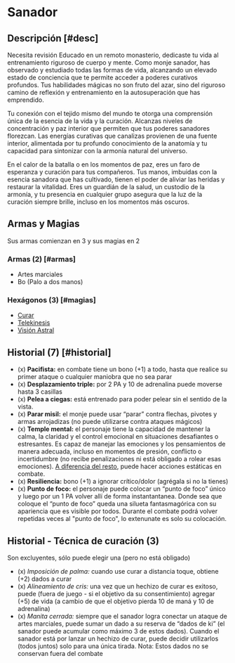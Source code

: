 
# Sanador

<Bleed>
  <Screenshot src={healerPic} alt="placeholder" full />
</Bleed>

## Descripción [#desc]

<Callout type="warning" emoji="🔎">
  Necesita revisión
</Callout>
Educado en un remoto monasterio, dedicaste tu vida al entrenamiento riguroso de cuerpo
y mente. Como monje sanador, has observado y estudiado todas las formas de vida,
alcanzando un elevado estado de conciencia que te permite acceder a poderes curativos
profundos. Tus habilidades mágicas no son fruto del azar, sino del riguroso camino
de reflexión y entrenamiento en la autosuperación que has emprendido.

Tu conexión con el tejido mismo del mundo te otorga una comprensión única de la esencia de la vida y la curación. Alcanzas niveles de concentración y paz interior que permiten que tus poderes sanadores florezcan. Las energías curativas que canalizas provienen de una fuente interior, alimentada por tu profundo conocimiento de la anatomía y tu capacidad para sintonizar con la armonía natural del universo.

En el calor de la batalla o en los momentos de paz, eres un faro de esperanza y curación para tus compañeros. Tus manos, imbuidas con la esencia sanadora que has cultivado, tienen el poder de aliviar las heridas y restaurar la vitalidad. Eres un guardián de la salud, un custodio de la armonía, y tu presencia en cualquier grupo asegura que la luz de la curación siempre brille, incluso en los momentos más oscuros.

## Armas y Magias

Sus armas comienzan en 3 y sus magias en 2

### Armas (2) [#armas]

- Artes marciales
- Bo (Palo a dos manos)

### Hexágonos (3) [#magias]

- [Curar](/docs/list-hexagons/e18)
- [Telekinesis](/docs/list-hexagons/e08)
- [Visión Astral](/docs/list-hexagons/e23)

## Historial (7) [#historial]

- (x) **Pacifista:** <Pill type="p"/> en combate tiene un bono (+1) a todo, hasta que realice su primer ataque o cualquier maniobra que no sea parar
- (x) **Desplazamiento triple:** <Pill type="s"/> por 2 PA y 10 de adrenalina puede moverse hasta 3 casillas
- (x) **Pelea a ciegas:** <Pill type="c"/> está entrenado para poder pelear sin el sentido de la vista.
- (x) **Parar misil:** <Pill type="s"/> el monje puede usar “parar” contra flechas, pivotes y armas arrojadizas (no puede utilizarse contra ataques mágicos)
- (x) **Temple mental:** <Pill type="c"/><Pill type="u"/> el personaje tiene la capacidad de mantener la calma, la claridad y el control emocional en situaciones desafiantes o estresantes. Es capaz de manejar las emociones y los pensamientos de manera adecuada, incluso en momentos de presión, conflicto o incertidumbre (no recibe penalizaciones ni está obligado a rolear esas emociones). [A diferencia del resto](/docs/ruling-base/basics#hab-adrenal), puede hacer acciones estáticas en combate.
- (x) **Resiliencia:** bono (+1) a ignorar crítico/dolor (agrégala si no la tienes)
- (x) **Punto de foco:** <Pill type="s"/><Pill type="ex"/> el personaje puede colocar un “punto de foco” único y luego por un 1 PA volver allí de forma instantantanea. Donde sea que coloque el “punto de foco” queda una silueta fantasmagórica con su apariencia que es visible por todos. Durante el combate podrá volver repetidas veces al "punto de foco", lo extenunate es solo su colocación.

## Historial - Técnica de curación (3)

Son excluyentes, sólo puede elegir una (pero no está obligado)

- (x) _Imposición de palma:_ <Pill type="p"/> cuando use curar a distancia toque, obtiene (+2) dados a curar
- (x) _Alineamiento de cris:_ <Pill type="s"/> una vez que un hechizo de curar es exitoso, puede (fuera de juego - si el objetivo da su consentimiento) agregar (+5) de vida (a cambio de que el objetivo pierda 10 de maná y 10 de adrenalina)
- (x) _Manita cerrada:_ <Pill type="u"/><Pill type="s"/> siempre que el sanador logra conectar un ataque de artes marciales, puede sumar un dado a su reserva de “dados de ki” (el sanador puede acumular como máximo 3 de estos dados). Cuando el sanador está por lanzar un hechizo de curar, puede decidir utilizarlos (todos juntos) solo para una única tirada. Nota: Estos dados no se conservan fuera del combate
